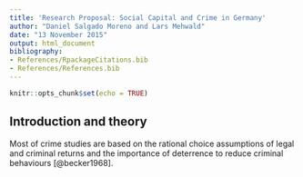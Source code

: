 ```yaml
---
title: 'Research Proposal: Social Capital and Crime in Germany'
author: "Daniel Salgado Moreno and Lars Mehwald"
date: "13 November 2015"
output: html_document
bibliography:
- References/RpackageCitations.bib
- References/References.bib
---
```


```r
knitr::opts_chunk$set(echo = TRUE)
```

## Introduction and theory 
Most of crime studies are based on the rational choice assumptions of legal and criminal returns and the importance of deterrence to reduce criminal behaviours [@becker1968]. 